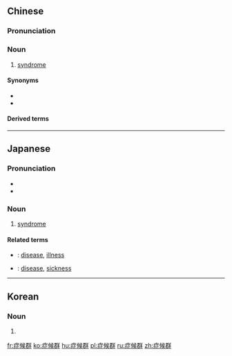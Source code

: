 {{also|症候羣}}
==Chinese==
{{zh-forms|t2=症候羣|type=21}}
{{wikipedia|lang=zh}}

===Pronunciation===
{{zh-pron
|m=zhènghòuqún
|c=zing3 hau6 kwan4
|cat=n
}}

===Noun===
{{zh-noun}}

# {{lb|zh|chiefly|Taiwan|Cantonese}} [[syndrome]]

====Synonyms====
* {{zh-l|綜合徵}}
* {{zh-l|綜合症}}

====Derived terms====
{{zh-der|亞斯伯格症候群}}

----

==Japanese==
{{ja-kanjitab|しょう|こう|ぐん|yomi=on}}

===Pronunciation===
* {{l|ja|sc=Latn|音読み|On'yomi}}
* {{IPA|[ɕʲo̞ːko̞ːɡɯᵝɴ]|lang=ja}}

===Noun===
{{ja-noun|しょうこうぐん}}

# {{lb|ja|medicine|sort=しょうこうぐん}} [[syndrome]]

====Related terms====
* {{ja-r|疾病|しっぺい}}: [[disease]], [[illness]]
* {{ja-r|病気|びょうき}}: [[disease]], [[sickness]]

----

==Korean==
{{ko-hanjatab|症|候|群}}

===Noun===
{{ko-noun|hangeul=증후군|rv=jeunghugun}}

# {{hanja form of|증후군|syndrome}}

[[fr:症候群]]
[[ko:症候群]]
[[hu:症候群]]
[[pl:症候群]]
[[ru:症候群]]
[[zh:症候群]]